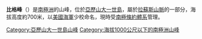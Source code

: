 {{Coord|69|37|S|71|36|W|source:GNIS|display=title}}

'''比格峰'''（{{lang-en|Beagle Peak}}）是[[南極洲|南極洲]]的山峰，位於[[亞歷山大一世島|亞歷山大一世島]]，屬於[[拉蘇斯山脈|拉蘇斯山脈]]的一部分，海拔高度約700米，以[[美國海軍|美國海軍]]少校命名，現時受[[南極條約體系|南極條約體系]]管理。

{{DEFAULTSORT:Beagle Peak}}
[[Category:亞歷山大一世島山峰|Category:亞歷山大一世島山峰]]
[[Category:海拔1000公尺以下的南極洲山峰|Category:海拔1000公尺以下的南極洲山峰]]


{{AlexanderIsland-geo-stub}}